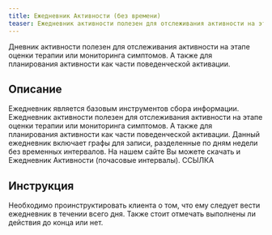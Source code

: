 ```yaml
---
title: Ежедневник Активности (без времени)
teaser: Ежедневник активности полезен для отслеживания активности на этапе оценки терапии или мониторинга симптомов. А также для планирования активности как части поведенческой активации.
---
```


Дневник активности полезен для отслеживания активности на этапе
оценки терапии или мониторинга симптомов. А также для планирования
активности как части поведенческой активации.

## Описание

Ежедневник является базовым инструментов сбора информации. Ежедневник
активности полезен для отслеживания активности на этапе оценки терапии
или мониторинга симптомов. А также для планирования активности как части
поведенческой активации. Данный ежедневник включает графы для записи,
разделенные по дням недели без временных интервалов. На нашем сайте Вы
можете скачать и Ежедневник Активности (почасовые интервалы). ССЫЛКА

## Инструкция

Необходимо проинструктировать клиента о том, что ему следует вести
ежедневник в течении всего дня. Также стоит отмечать выполнены ли
действия до конца или нет.
